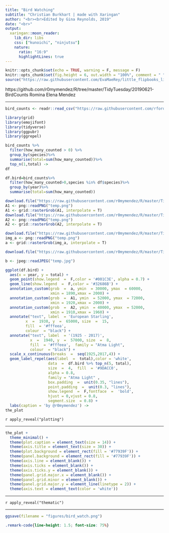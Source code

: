 ```yaml
---
title: "Bird Watching"
subtitle: "Christian Burkhart | made with Xaringan"
author: "<br><br>Edited by Gina Reynolds, 2019"
date: "<br>"
output:
  xaringan::moon_reader:
    lib_dir: libs
    css: ["kunoichi", "ninjutsu"]
    nature:
      ratio: "16:9"
      highlightLines: true
---
```


```r
knitr::opts_chunk$set(echo = TRUE, warning = F, message = F)
knitr::opts_chunk$set(fig.height = 6, out.width = "100%", comment = " ", cache = F)
source("https://raw.githubusercontent.com/EvaMaeRey/little_flipbooks_library/master/xaringan_reveal_parenthetical.R")
```



https://github.com/r0mymendez/R/tree/master/TidyTuesday/20190621-BirdCounts
Romina Elena Mendez

---

```r
bird_counts <- readr::read_csv("https://raw.githubusercontent.com/rfordatascience/tidytuesday/master/data/2019/2019-06-18/bird_counts.csv")

library(grid)
library(emojifont)
library(tidyverse)
library(ggpubr)
library(ggrepel)
```

```r
bird_counts %>%
  filter(how_many_counted > 0) %>%
  group_by(species)%>%
  summarise(total=sum(how_many_counted))%>%
  top_n(1,total) ->
df

df.bird=bird_counts%>%
  filter(how_many_counted>0,species %in% df$species)%>%
  group_by(year)%>%
  summarise(total=sum(how_many_counted))
```

```r
download.file("https://raw.githubusercontent.com/r0mymendez/R/master/TidyTuesday/20190621-BirdCounts/1.png", destfile = "temp.png")
A1 <- png::readPNG("temp.png")
A1 <- grid::rasterGrob(A1, interpolate = T) 
download.file("https://raw.githubusercontent.com/r0mymendez/R/master/TidyTuesday/20190621-BirdCounts/2.png", destfile = "temp.png")
A2 <- png::readPNG("temp.png")
A2 <- grid::rasterGrob(A2, interpolate = T) 

download.file("https://raw.githubusercontent.com/r0mymendez/R/master/TidyTuesday/20190621-BirdCounts/5c.png", destfile = "temp.png")
img_a <- png::readPNG("temp.png") 
a <- grid::rasterGrob(img_a, interpolate = T)

download.file("https://raw.githubusercontent.com/r0mymendez/R/master/TidyTuesday/20190621-BirdCounts/plot.jpg", destfile = "temp.jpg")

b <- jpeg::readJPEG("temp.jpg") 
```

```r
ggplot(df.bird) + 
  aes(x = year, y = total) +
  geom_point(show.legend  =  F,color = '#001C3E', alpha = 0.7) +
  geom_line(show.legend  =  F,color = '#32686B') +
  annotation_custom(grob  =  a, ymin  = 30000, ymax  = 60000,
                    xmin = 1890,xmax = 2000) +
  annotation_custom(grob  =  A1, ymin  = 52000, ymax  = 72000,
                    xmin = 1920,xmax = 2000) +
  annotation_custom(grob  =  A2, ymin  = 40000, ymax  = 52000,
                    xmin = 1910,xmax = 1960) +
  annotate("text", label  = 'European Starling',
         x  =  1938, y  =  65000, size  =  15,  
         fill  = '#fffeea', 
         colour  = "black") +
  annotate("text", label  = '(1925 - 2017)',
           x  =  1940, y  =  57000, size  =  8,  
           fill  = '#fffeea',  family = "Atma Light",
           colour  = "black") +
  scale_x_continuous(breaks  =  seq(1925,2017,4)) +
  geom_label_repel(aes(label  =  total),color = 'white',
                   data  =  df.bird %>% top_n(5, total),  
                   size  =  4,  fill  = '#9DACC0',
                   alpha = 0.8,
                   family = "Atma Light" ,
                   box.padding  =  unit(0.35, "lines"),
                   point.padding  =  unit(0.3, "lines"),
                   show.legend  =  F,fontface  =  'bold',
                   hjust = 0,vjust = 0.8,
                   segment.size  = 0.8) +
  labs(caption = 'by @r0mymendez') ->
the_plot
```


`r apply_reveal("plotting")`

---

```r
the_plot +
  theme_minimal() +
  theme(plot.caption = element_text(size = 14)) +
  theme(axis.title = element_text(size = 30)) +
  theme(plot.background = element_rect(fill = '#77939F')) +
  theme(panel.background = element_rect(fill = '#77939F')) +
  theme(axis.line = element_blank()) +
  theme(axis.ticks = element_blank()) +
  theme(axis.ticks.y = element_blank()) +
  theme(panel.grid.major.x = element_blank()) +
  theme(panel.grid.minor = element_blank()) +
  theme(panel.grid.major.y = element_line(linetype = 2)) +
  theme(axis.text = element_text(color = 'white'))
```

---

`r apply_reveal("thematic")`


---

```r
ggsave(filename = "figures/bird_watch.png")
```



```css
.remark-code{line-height: 1.5; font-size: 75%}
```